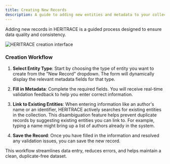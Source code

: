 ```yaml
---
title: Creating New Records
description: A guide to adding new entities and metadata to your collection in HERITRACE.
---
```


Adding new records in HERITRACE is a guided process designed to ensure data quality and consistency.

<Image src={creationImage} alt="HERITRACE creation interface" width={800} height={600} />

### Creation Workflow

1.  **Select Entity Type**: Start by choosing the type of entity you want to create from the "New Record" dropdown. The form will dynamically display the relevant metadata fields for that type.

2.  **Fill in Metadata**: Complete the required fields. You will receive real-time validation feedback to help you enter correct information.

3.  **Link to Existing Entities**: When entering information like an author's name or an identifier, HERITRACE actively searches for existing entities in the collection. This disambiguation feature helps prevent duplicate records by suggesting existing entities you can link to. For example, typing a name might bring up a list of authors already in the system.

4.  **Save the Record**: Once you have filled in the information and resolved any validation issues, you can save the new record.

This workflow streamlines data entry, reduces errors, and helps maintain a clean, duplicate-free dataset. 